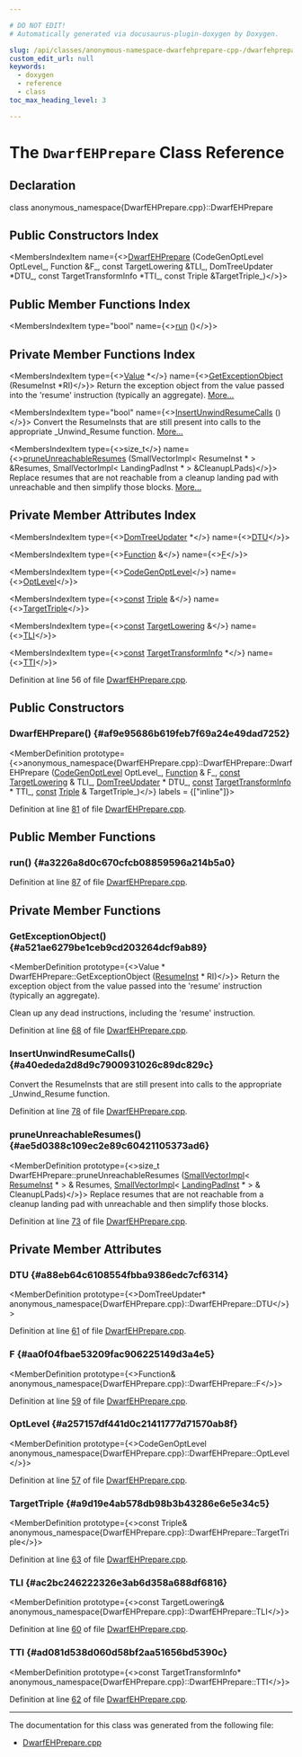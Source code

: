 ```yaml
---

# DO NOT EDIT!
# Automatically generated via docusaurus-plugin-doxygen by Doxygen.

slug: /api/classes/anonymous-namespace-dwarfehprepare-cpp-/dwarfehprepare
custom_edit_url: null
keywords:
  - doxygen
  - reference
  - class
toc_max_heading_level: 3

---
```





# The `DwarfEHPrepare` Class Reference

<DoxygenPage pluginConfig={pluginConfig}>



## Declaration

<CodeBlock>class anonymous_namespace{DwarfEHPrepare.cpp}::DwarfEHPrepare</CodeBlock>

## Public Constructors Index

<MembersIndex>

<MembersIndexItem
  name={<><a href="#af9e95686b619feb7f69a24e49dad7252">DwarfEHPrepare</a> (CodeGenOptLevel OptLevel&#95;, Function &amp;F&#95;, const TargetLowering &amp;TLI&#95;, DomTreeUpdater &#42;DTU&#95;, const TargetTransformInfo &#42;TTI&#95;, const Triple &amp;TargetTriple&#95;)</>}>
</MembersIndexItem>

</MembersIndex>

## Public Member Functions Index

<MembersIndex>

<MembersIndexItem
  type="bool"
  name={<><a href="#a3226a8d0c670cfcb08859596a214b5a0">run</a> ()</>}>
</MembersIndexItem>

</MembersIndex>

## Private Member Functions Index

<MembersIndex>

<MembersIndexItem
  type={<><a href="/docs/api/classes/llvm/value">Value</a> &#42;</>}
  name={<><a href="#a521ae6279be1ceb9cd203264dcf9ab89">GetExceptionObject</a> (ResumeInst &#42;RI)</>}>
Return the exception object from the value passed into the &#39;resume&#39; instruction (typically an aggregate). <a href="#a521ae6279be1ceb9cd203264dcf9ab89">More...</a>
</MembersIndexItem>

<MembersIndexItem
  type="bool"
  name={<><a href="#a40ededa2d8d9c7900931026c89dc829c">InsertUnwindResumeCalls</a> ()</>}>
Convert the ResumeInsts that are still present into calls to the appropriate &#95;Unwind&#95;Resume function. <a href="#a40ededa2d8d9c7900931026c89dc829c">More...</a>
</MembersIndexItem>

<MembersIndexItem
  type={<>size&#95;t</>}
  name={<><a href="#ae5d0388c109ec2e89c60421105373ad6">pruneUnreachableResumes</a> (SmallVectorImpl&lt; ResumeInst &#42; &gt; &amp;Resumes, SmallVectorImpl&lt; LandingPadInst &#42; &gt; &amp;CleanupLPads)</>}>
Replace resumes that are not reachable from a cleanup landing pad with unreachable and then simplify those blocks. <a href="#ae5d0388c109ec2e89c60421105373ad6">More...</a>
</MembersIndexItem>

</MembersIndex>

## Private Member Attributes Index

<MembersIndex>

<MembersIndexItem
  type={<><a href="/docs/api/classes/llvm/domtreeupdater">DomTreeUpdater</a> &#42;</>}
  name={<><a href="#a88eb64c6108554fbba9386edc7cf6314">DTU</a></>}>
</MembersIndexItem>

<MembersIndexItem
  type={<><a href="/docs/api/classes/llvm/function">Function</a> &amp;</>}
  name={<><a href="#aa0f04fbae53209fac906225149d3a4e5">F</a></>}>
</MembersIndexItem>

<MembersIndexItem
  type={<><a href="/docs/api/namespaces/llvm/#a8ec1bf8d7b792ca9fac56f8514db18d2">CodeGenOptLevel</a></>}
  name={<><a href="#a257157df441d0c21411777d71570ab8f">OptLevel</a></>}>
</MembersIndexItem>

<MembersIndexItem
  type={<><a href="/docs/api/files/lib/lib/target/lib/target/aarch64/aarch64promoteconstant-cpp/#a90f8350fecae261c25be85d38b451bff">const</a> <a href="/docs/api/classes/llvm/triple">Triple</a> &amp;</>}
  name={<><a href="#a9d19e4ab578db98b3b43286e6e5e34c5">TargetTriple</a></>}>
</MembersIndexItem>

<MembersIndexItem
  type={<><a href="/docs/api/files/lib/lib/target/lib/target/aarch64/aarch64promoteconstant-cpp/#a90f8350fecae261c25be85d38b451bff">const</a> <a href="/docs/api/classes/llvm/targetlowering">TargetLowering</a> &amp;</>}
  name={<><a href="#ac2bc246222326e3ab6d358a688df6816">TLI</a></>}>
</MembersIndexItem>

<MembersIndexItem
  type={<><a href="/docs/api/files/lib/lib/target/lib/target/aarch64/aarch64promoteconstant-cpp/#a90f8350fecae261c25be85d38b451bff">const</a> <a href="/docs/api/classes/llvm/targettransforminfo">TargetTransformInfo</a> &#42;</>}
  name={<><a href="#ad081d538d060d58bf2aa51656bd5390c">TTI</a></>}>
</MembersIndexItem>

</MembersIndex>


Definition at line 56 of file <a href="/docs/api/files/lib/lib/codegen/dwarfehprepare-cpp">DwarfEHPrepare.cpp</a>.

<SectionDefinition>

## Public Constructors

### DwarfEHPrepare() {#af9e95686b619feb7f69a24e49dad7252}

<MemberDefinition
  prototype={<>anonymous&#95;namespace&#123;DwarfEHPrepare.cpp&#125;::DwarfEHPrepare::DwarfEHPrepare (<a href="/docs/api/namespaces/llvm/#a8ec1bf8d7b792ca9fac56f8514db18d2">CodeGenOptLevel</a> OptLevel_, <a href="/docs/api/classes/llvm/function">Function</a> &amp; F_, <a href="/docs/api/files/lib/lib/target/lib/target/aarch64/aarch64promoteconstant-cpp/#a90f8350fecae261c25be85d38b451bff">const</a> <a href="/docs/api/classes/llvm/targetlowering">TargetLowering</a> &amp; TLI_, <a href="/docs/api/classes/llvm/domtreeupdater">DomTreeUpdater</a> &#42; DTU_, <a href="/docs/api/files/lib/lib/target/lib/target/aarch64/aarch64promoteconstant-cpp/#a90f8350fecae261c25be85d38b451bff">const</a> <a href="/docs/api/classes/llvm/targettransforminfo">TargetTransformInfo</a> &#42; TTI_, <a href="/docs/api/files/lib/lib/target/lib/target/aarch64/aarch64promoteconstant-cpp/#a90f8350fecae261c25be85d38b451bff">const</a> <a href="/docs/api/classes/llvm/triple">Triple</a> &amp; TargetTriple_)</>}
  labels = {["inline"]}>

Definition at line <a href="/docs/api/files/lib/lib/codegen/dwarfehprepare-cpp/#l00081">81</a> of file <a href="/docs/api/files/lib/lib/codegen/dwarfehprepare-cpp">DwarfEHPrepare.cpp</a>.
</MemberDefinition>

</SectionDefinition>

<SectionDefinition>

## Public Member Functions

### run() {#a3226a8d0c670cfcb08859596a214b5a0}

<MemberDefinition
  prototype="bool DwarfEHPrepare::run ()">

Definition at line <a href="/docs/api/files/lib/lib/codegen/dwarfehprepare-cpp/#l00087">87</a> of file <a href="/docs/api/files/lib/lib/codegen/dwarfehprepare-cpp">DwarfEHPrepare.cpp</a>.
</MemberDefinition>

</SectionDefinition>

<SectionDefinition>

## Private Member Functions

### GetExceptionObject() {#a521ae6279be1ceb9cd203264dcf9ab89}

<MemberDefinition
  prototype={<>Value &#42; DwarfEHPrepare::GetExceptionObject (<a href="/docs/api/classes/llvm/resumeinst">ResumeInst</a> &#42; RI)</>}>
Return the exception object from the value passed into the &#39;resume&#39; instruction (typically an aggregate).

Clean up any dead instructions, including the &#39;resume&#39; instruction.

Definition at line <a href="/docs/api/files/lib/lib/codegen/dwarfehprepare-cpp/#l00068">68</a> of file <a href="/docs/api/files/lib/lib/codegen/dwarfehprepare-cpp">DwarfEHPrepare.cpp</a>.
</MemberDefinition>

### InsertUnwindResumeCalls() {#a40ededa2d8d9c7900931026c89dc829c}

<MemberDefinition
  prototype="bool DwarfEHPrepare::InsertUnwindResumeCalls ()">
Convert the ResumeInsts that are still present into calls to the appropriate &#95;Unwind&#95;Resume function.

Definition at line <a href="/docs/api/files/lib/lib/codegen/dwarfehprepare-cpp/#l00078">78</a> of file <a href="/docs/api/files/lib/lib/codegen/dwarfehprepare-cpp">DwarfEHPrepare.cpp</a>.
</MemberDefinition>

### pruneUnreachableResumes() {#ae5d0388c109ec2e89c60421105373ad6}

<MemberDefinition
  prototype={<>size&#95;t DwarfEHPrepare::pruneUnreachableResumes (<a href="/docs/api/classes/llvm/smallvectorimpl">SmallVectorImpl</a>&lt; <a href="/docs/api/classes/llvm/resumeinst">ResumeInst</a> &#42; &gt; &amp; Resumes, <a href="/docs/api/classes/llvm/smallvectorimpl">SmallVectorImpl</a>&lt; <a href="/docs/api/classes/llvm/landingpadinst">LandingPadInst</a> &#42; &gt; &amp; CleanupLPads)</>}>
Replace resumes that are not reachable from a cleanup landing pad with unreachable and then simplify those blocks.

Definition at line <a href="/docs/api/files/lib/lib/codegen/dwarfehprepare-cpp/#l00073">73</a> of file <a href="/docs/api/files/lib/lib/codegen/dwarfehprepare-cpp">DwarfEHPrepare.cpp</a>.
</MemberDefinition>

</SectionDefinition>

<SectionDefinition>

## Private Member Attributes

### DTU {#a88eb64c6108554fbba9386edc7cf6314}

<MemberDefinition
  prototype={<>DomTreeUpdater&#42; anonymous&#95;namespace&#123;DwarfEHPrepare.cpp&#125;::DwarfEHPrepare::DTU</>}>

Definition at line <a href="/docs/api/files/lib/lib/codegen/dwarfehprepare-cpp/#l00061">61</a> of file <a href="/docs/api/files/lib/lib/codegen/dwarfehprepare-cpp">DwarfEHPrepare.cpp</a>.
</MemberDefinition>

### F {#aa0f04fbae53209fac906225149d3a4e5}

<MemberDefinition
  prototype={<>Function&amp; anonymous&#95;namespace&#123;DwarfEHPrepare.cpp&#125;::DwarfEHPrepare::F</>}>

Definition at line <a href="/docs/api/files/lib/lib/codegen/dwarfehprepare-cpp/#l00059">59</a> of file <a href="/docs/api/files/lib/lib/codegen/dwarfehprepare-cpp">DwarfEHPrepare.cpp</a>.
</MemberDefinition>

### OptLevel {#a257157df441d0c21411777d71570ab8f}

<MemberDefinition
  prototype={<>CodeGenOptLevel anonymous&#95;namespace&#123;DwarfEHPrepare.cpp&#125;::DwarfEHPrepare::OptLevel</>}>

Definition at line <a href="/docs/api/files/lib/lib/codegen/dwarfehprepare-cpp/#l00057">57</a> of file <a href="/docs/api/files/lib/lib/codegen/dwarfehprepare-cpp">DwarfEHPrepare.cpp</a>.
</MemberDefinition>

### TargetTriple {#a9d19e4ab578db98b3b43286e6e5e34c5}

<MemberDefinition
  prototype={<>const Triple&amp; anonymous&#95;namespace&#123;DwarfEHPrepare.cpp&#125;::DwarfEHPrepare::TargetTriple</>}>

Definition at line <a href="/docs/api/files/lib/lib/codegen/dwarfehprepare-cpp/#l00063">63</a> of file <a href="/docs/api/files/lib/lib/codegen/dwarfehprepare-cpp">DwarfEHPrepare.cpp</a>.
</MemberDefinition>

### TLI {#ac2bc246222326e3ab6d358a688df6816}

<MemberDefinition
  prototype={<>const TargetLowering&amp; anonymous&#95;namespace&#123;DwarfEHPrepare.cpp&#125;::DwarfEHPrepare::TLI</>}>

Definition at line <a href="/docs/api/files/lib/lib/codegen/dwarfehprepare-cpp/#l00060">60</a> of file <a href="/docs/api/files/lib/lib/codegen/dwarfehprepare-cpp">DwarfEHPrepare.cpp</a>.
</MemberDefinition>

### TTI {#ad081d538d060d58bf2aa51656bd5390c}

<MemberDefinition
  prototype={<>const TargetTransformInfo&#42; anonymous&#95;namespace&#123;DwarfEHPrepare.cpp&#125;::DwarfEHPrepare::TTI</>}>

Definition at line <a href="/docs/api/files/lib/lib/codegen/dwarfehprepare-cpp/#l00062">62</a> of file <a href="/docs/api/files/lib/lib/codegen/dwarfehprepare-cpp">DwarfEHPrepare.cpp</a>.
</MemberDefinition>

</SectionDefinition>

<hr/>

The documentation for this class was generated from the following file:

<ul>
<li><a href="/docs/api/files/lib/lib/codegen/dwarfehprepare-cpp">DwarfEHPrepare.cpp</a></li>
</ul>

</DoxygenPage>
